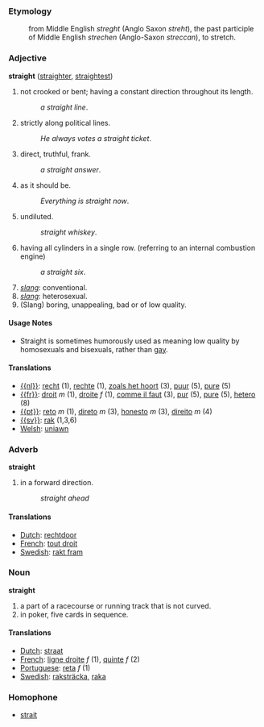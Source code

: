 ===Etymology===
:from Middle English ''streght'' (Anglo Saxon ''streht''), the past participle of Middle English ''strechen'' (Anglo-Saxon ''streccan''), to stretch.
===Adjective===
'''straight''' ([[straighter]], [[straightest]])

#not crooked or bent; having a constant direction throughout its length.
#:''a straight line''.
#strictly along political lines.
#:''He always votes a straight ticket''.
#direct, truthful, frank.
#:''a straight answer''.
#as it should be.
#:''Everything is straight now''.
#undiluted.
#:''straight whiskey''.
#having all cylinders in a single row. (referring to an internal combustion engine)
#:''a straight six''.
#''[[slang]]'': conventional.
#''[[slang]]'': heterosexual.
#(Slang) boring, unappealing, bad or of low quality.
====Usage Notes====
*Straight is sometimes humorously used as meaning low quality by homosexuals and bisexuals, rather than [[gay]].
====Translations====
*[[{{nl}}]]: [[recht]] (1), [[rechte]] (1), [[zoals het hoort]] (3), [[puur]] (5), [[pure]] (5)
*[[{{fr}}]]: [[droit]] ''m'' (1), [[droite]] ''f'' (1), [[comme il faut]] (3), [[pur]] (5), [[pure]] (5), [[hetero]] (8)
*[[{{pt}}]]: [[reto]] ''m'' (1), [[direto]] ''m'' (3), [[honesto]] ''m'' (3), [[direito]] ''m'' (4)
*[[{{sv}}]]: [[rak]] (1,3,6)
*[[Welsh]]: [[uniawn]]

===Adverb===
'''straight'''

#in a forward direction.
#:''straight ahead''
====Translations====
*[[Dutch]]: [[rechtdoor]]
*[[French]]: [[tout droit]]
*[[Swedish]]: [[rakt fram]]

===Noun===
'''straight'''

#a part of a racecourse or running track that is not curved.
#in poker, five cards in sequence.
====Translations====
*[[Dutch]]: [[straat]]
*[[French]]: [[ligne droite]] ''f'' (1), [[quinte]] ''f'' (2)
*[[Portuguese]]: [[reta]] ''f'' (1)
*[[Swedish]]: [[raksträcka]], [[raka]]
===Homophone===
*[[strait]]